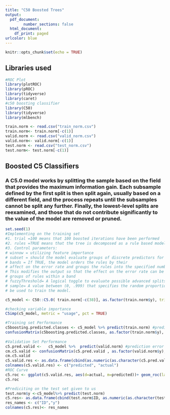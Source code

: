 ---
title: "C50 Boosted Trees"
output:
  pdf_document:
        number_sections: false
  html_document:
    df_print: paged
urlcolor: blue
---

```{r setup, include=FALSE}
knitr::opts_chunk$set(echo = TRUE)
```

## Libraries used
```{r message=FALSE, warning=FALSE}
#ROC Plot
library(plotROC)
library(pROC)
library(tidyverse)
library(caret)
#c50 boosting classifier
library(C50)
library(tidyverse)
library(mlbench)
```

```{r include=FALSE}
train.norm <- read.csv("train_norm.csv")
train.norm<- train.norm[-c(1)]
valid.norm <- read.csv("valid_norm.csv")
valid.norm<- valid.norm[-c(1)]
test.norm <- read.csv("test_norm.csv")
test.norm<- test.norm[-c(1)]
```

## Boosted C5 Classifiers 

### A C5.0 model works by splitting the sample based on the field that provides the maximum information gain. Each subsample defined by the first split is then split again, usually based on a different field, and the process repeats until the subsamples cannot be split any further. Finally, the lowest-level splits are reexamined, and those that do not contribute significantly to the value of the model are removed or pruned.

```{r}
set.seed(1)
#Implementing on the training set 
#1. trial =100 means that 100 boosted iterations have been performed
#2. rules =TRUE means that the tree is decomposed as a rule based model
#3. Control parameters:
# winnow = utilizing feature importance
# subset = should the model evaluate groups of discrete predictors for splits
# bands = If TRUE, the model orders the rules by their
# affect on the error rate and groups the rules into the specified number of bands.
# This modifies the output so that the effect on the error rate can be seen for the
# groups of rules within a band
# fuzzyThreshold= A logical toggle to evaluate possible advanced splits of the data
# sample= A value between (0, .999) that specifies the random proportion of the data should
# be used to train the model. 

c5_model <- C50::C5.0( train.norm[-c(38)], as.factor(train.norm$y), trials=100, rules=TRUE, control=C5.0Control(winnow=TRUE, subset=TRUE, bands = 500, fuzzyThreshold = TRUE))

#checking variable importance
C5imp(c5_model, metric = "usage", pct = TRUE)

#Training set Performance 
c5boosting.predicted.classes <- c5_model %>% predict(train.norm) #prediction error for training 
confusionMatrix(c5boosting.predicted.classes, as.factor(train.norm$y), positive= '1')
 
#Validation Set Performance 
c5.pred.valid <-   c5_model %>%  predict(valid.norm) #prediction error for training 
cm.c5.valid <- confusionMatrix(c5.pred.valid , as.factor(valid.norm$y), positive= '1')
cm.c5.valid
c5.valid.res <- as.data.frame(cbind(as.numeric(as.character(c5.pred.valid)), valid.norm$y))
colnames(c5.valid.res) <- c("predicted", "actual")
#ROC Curve
c5.roc <- ggplot(c5.valid.res, aes(d=actual, m=predicted))+ geom_roc(labels=FALSE)+style_roc() +ggtitle("Validation Set ROC for C50 Boosted Trees")
c5.roc 

#Prediciting on the test set given to us 
test.norm$y <-c5_model%>% predict(test.norm)
c5.res<- as.data.frame(cbind(test.norm$ID, as.numeric(as.character(test.norm$y))))
res_names <- c("ID","y")
colnames(c5.res)<- res_names
```